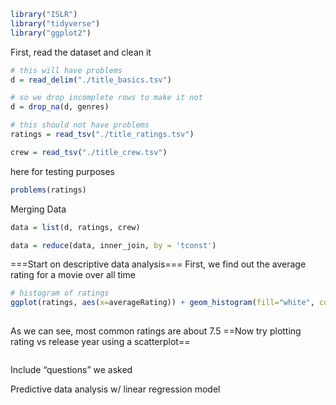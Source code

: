 ```r
library("ISLR") 
library("tidyverse") 
library("ggplot2")
```


First, read the dataset and clean it
```r
# this will have problems
d = read_delim("./title_basics.tsv")

# so we drop incomplete rows to make it not
d = drop_na(d, genres)
```
```r
# this should not have problems
ratings = read_tsv("./title_ratings.tsv")
```
```r
crew = read_tsv("./title_crew.tsv")
```

here for testing purposes
```r
problems(ratings)
```

Merging Data
```r
data = list(d, ratings, crew)

data = reduce(data, inner_join, by = 'tconst')
```


===Start on descriptive data analysis===
First, we find out the average rating for a movie over all time
```r
# histogram of ratings
ggplot(ratings, aes(x=averageRating)) + geom_histogram(fill="white", color="black") + scale_x_continuous(name="rating", breaks=seq(0, 10, 1))
  
```
As we can see, most common ratings are about 7.5
==Now try plotting rating vs release year using a scatterplot==
```r

```
Include "questions" we asked




Predictive data analysis w/ linear regression model
```r

```